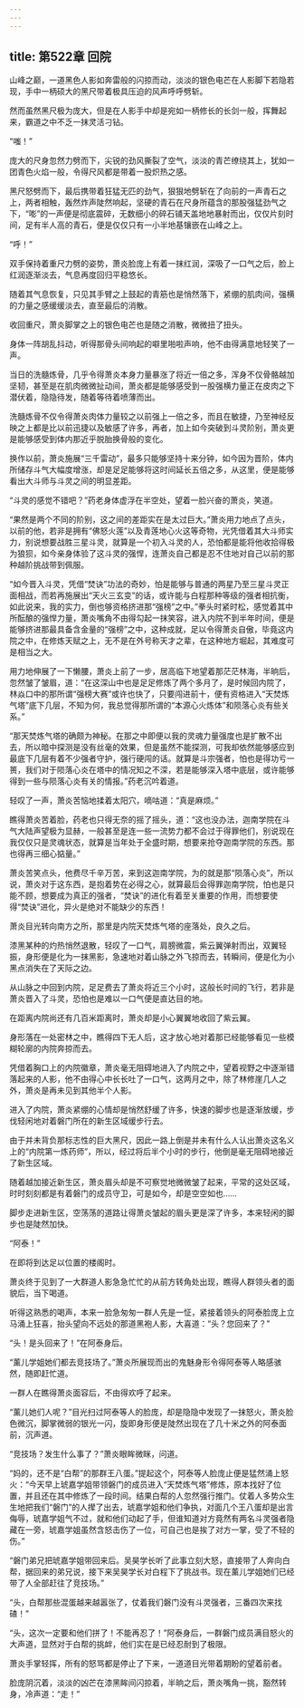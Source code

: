 ```yaml
---
---
---
```

title: 第522章 回院
---



山峰之巅，一道黑色人影如奔雷般的闪掠而动，淡淡的银色电芒在人影脚下若隐若现，手中一柄硕大的黑尺带着极具压迫的风声呼呼劈斩。

然而虽然黑尺极为庞大，但是在人影手中却是宛如一柄修长的长剑一般，挥舞起来，霸道之中不乏一抹灵活刁钻。

“嗤！”

庞大的尺身忽然力劈而下，尖锐的劲风撕裂了空气，淡淡的青芒缭绕其上，犹如一团青色火焰一般，令得尺风都是带着一股炽热之感。

黑尺怒劈而下，最后携带着狂猛无匹的劲气，狠狠地劈斩在了向前的一声青石之上，两者相触，轰然炸声陡然响起，坚硬的青石在尺身所蕴含的那股强猛劲气之下，“嘭”的一声便是彻底震碎，无数细小的碎石铺天盖地地暴射而出，仅仅片刻时间，足有半人高的青石，便是仅仅只有一小半地基镶嵌在山峰之上。

“呼！”

双手保持着重尺力劈的姿势，萧炎脸庞上有着一抹红润，深吸了一口气之后，脸上红润逐渐淡去，气息再度回归平稳悠长。

随着其气息恢复，只见其手臂之上鼓起的青筋也是悄然落下，紧绷的肌肉间，强横的力量之感缓缓淡去，直至最后的消散。

收回重尺，萧炎脚掌之上的银色电芒也是随之消散，微微扭了扭头。

身体一阵胡乱抖动，听得那骨头间响起的噼里啪啦声响，他不由得满意地轻笑了一声。

当日的洗髓炼骨，几乎令得萧炎本身力量暴涨了将近一倍之多，浑身不仅骨骼越加坚韧，甚至是在肌肉微微扯动间，萧炎都是能够感受到一股强横力量正在皮肉之下潜伏着，隐隐待发，随着等待着喷薄而出。

洗髓炼骨不仅令得萧炎肉体力量较之以前强上一倍之多，而且在敏捷，乃至神经反映之上都是比以前迅捷以及敏感了许多，再者，加上如今突破到斗灵阶别，萧炎更是能够感受到体内那近乎脱胎换骨般的变化。

换作以前，萧炎施展“三千雷动”，最多只能够坚持十来分钟，如今因为晋阶，体内所储存斗气大幅度增涨，却是足足能够将这时间延长五倍之多，从这里，便是能够看出大斗师与斗灵之间的明显差距。

“斗灵的感觉不错吧？”药老身体虚浮在半空处，望着一脸兴奋的萧炎，笑道。

“果然是两个不同的阶别，这之间的差距实在是太过巨大。”萧炎用力地点了点头，以前的他，若非是拥有“佛怒火莲”以及青莲地心火这等奇物，光凭借着其大斗师实力，别说想要战胜三星斗灵，就算是一个初入斗灵的人，恐怕都是能将他收拾得极为狼狈，如今亲身体验了这斗灵的强悍，连萧炎自己都是忍不住地对自己以前的那种越阶挑战带到佩服。

“如今晋入斗灵，凭借“焚诀”功法的奇妙，怕是能够与普通的两星乃至三星斗灵正面相战，而若再施展出“天火三玄变”的话，或许能与白程那种等级的强者相抗衡，如此说来，我的实力，倒也够资格挤进那“强榜”之中。”拳头时紧时松，感觉着其中所酝酿的强悍力量，萧炎嘴角不由得勾起一抹笑容，进入内院不到半年时间，便是能够挤进那最具备含金量的“强榜”之中，这种成就，足以令得萧炎自傲，毕竟这内院之中，在修炼天赋之上，无不是在外号称天才之辈，在这种地方堀起，其难度可是相当之大。

用力地伸展了一下懒腰，萧炎上前了一步，居高临下地望着那茫茫林海，半晌后，忽然皱了皱眉，道：“在这深山中也是足足修炼了两个多月了，是时候回内院了，林焱口中的那所谓“强榜大赛”或许也快了，只要闯进前十，便有资格进入“天焚炼气塔”底下几层，不知为何，我总觉得那所谓的“本源心火炼体”和陨落心炎有些关系。”

“那天焚炼气塔的确颇为神秘。在那之中即便以我的灵魂力量强度也是扩散不出去，所以暗中探测是没有丝毫的效果，但是虽然不能探测，可我却依然能够感应到最底下几层有着不少强者守护，强行硬闯的话。就算是斗宗强者，怕也是得功亏一篑，我们对于陨落心炎在塔中的情况知之不深，若是能够深入塔中底层，或许能够得到一些与陨落心炎有关的情报。”药老沉吟着道。

轻叹了一声，萧炎苦恼地揉着太阳穴，嘀咕道：“真是麻烦。”

瞧得萧炎苦着脸，药老也只得无奈的摇了摇头，道：“这也没办法，迦南学院在斗气大陆声望极为显赫，一般甚至是连一些一流势力都不会过于得罪他们，别说现在我仅仅只是灵魂状态，就算是当年处于全盛时期，想要来抢夺迦南学院的东西。那也得再三细心掂量。”

萧炎苦笑点头，他费尽千辛万苦，来到这迦南学院，为的就是那“陨落心炎”，所以说，萧炎对于这东西，是抱着势在必得之心，就算最后会得罪迦南学院，怕也是只能不顾，想要成为真正的强者，“焚诀”的进化有着至关重要的作用，而想要使得“焚诀”进化，异火是绝对不能缺少的东西！

萧炎目光转向南方之所，那里是内院天焚炼气塔的座落处，良久之后。

漆黑某种的灼热悄然退散，轻叹了一口气，肩膀微震，紫云翼弹射而出，双翼轻振，身形便是化为一抹黑影，急速地对着山脉之外飞掠而去，转瞬间，便是化为小黑点消失在了天际之边。

从山脉之中回到内院，足足费去了萧炎将近三个小时，这般长时间的飞行，若非是萧炎晋入了斗灵，恐怕也是难以一口气便是直达目的地。

在距离内院尚还有几百米距离时，萧炎却是小心翼翼地收回了紫云翼。

身形落在一处密林之中，瞧得四下无人后，这才放心地对着那已经能够看见一些模糊轮廓的内院奔掠而去。

凭借着胸口上的内院徽章，萧炎毫无阻碍地进入了内院之中，望着视野之中逐渐错落起来的人影，他不由得心中长长吐了一口气，这两月之中，除了林修崖几人之外，萧炎是再未见到其他半个人影。

进入了内院，萧炎紧绷的心情却是悄然舒缓了许多，快速的脚步也是逐渐放缓，步伐轻闲地对着磐门所在的新生区域缓步行去。

由于并未背负那标志性的巨大黑尺，因此一路上倒是并未有什么人认出萧炎这名义上的“内院第一炼药师”，所以，经过将后半个小时的步行，他倒是毫无阻碍地接近了新生区域。

随着越加接近新生区，萧炎眉头却是不可察觉地微微皱了起来，平常的这处区域，时时刻刻都是有着磐门的成员守卫，可是如今，却是空空如也……

脚步走进新生区，空荡荡的道路让得萧炎皱起的眉头更是深了许多，本来轻闲的脚步也是陡然加快。

“阿泰！”

在即将到达足以位置的楼阁时。

萧炎终于见到了一大群道人影急急忙忙的从前方转角处出现，瞧得人群领头者的面貌后，当下喝道。

听得这熟悉的喝声，本来一脸急匆匆一群人先是一怔，紧接着领头的阿泰脸庞上立马涌上狂喜，抬头望向不远处的那道黑袍人影，大喜道：“头？您回来了？”

“头！是头回来了！”在阿泰身后。

“薰儿学姐她们都去竞技场了。”萧炎所展现而出的鬼魅身形令得阿泰等人略感骇然，随即赶忙道。

一群人在瞧得萧炎面容后，不由得欢呼了起来。

“薰儿她们人呢？”目光扫过阿泰等人的脸庞，却是隐隐中发现了一抹怒火，萧炎脸色微沉，脚掌微弱的银光一闪，旋即身形便是陡然出现在了几十米之外的阿泰面前，沉声道。

“竞技场？发生什么事了？”萧炎眼眸微眯，问道。

“妈的，还不是“白帮”的那群王八蛋。”提起这个，阿泰等人脸庞止便是猛然涌上怒火：“今天早上琥嘉学姐带领磐门的成员进入“天焚炼气塔”修炼，原本找好了位置，并且还在其中修炼了一段时间。结果白帮的人忽然强行推门。仗着人多势众生生地把我们“磐门”的人撵了出去，琥嘉学姐和他们争执，对面几个王八蛋却是出言侮辱，琥嘉学姐气不过，就和他们动起了手，但谁知道对方竟然有两名斗灵强者隐藏在一旁，琥嘉学姐虽然含怒击伤了一位，可自己也是挨了对方一掌，受了不轻的伤。”

“磐门弟兄把琥嘉学姐带回来后。吴昊学长听了此事立刻大怒，直接带了人奔向白帮，据回来的弟兄说，接下来吴昊学长对白程下了挑战书。现在薰儿学姐她们已经带了人全部赶往了竞技场。”

“头，白帮那些混蛋越来越嚣张了，仗着我们磐门没有斗灵强者，三番四次来找碴！”

“头，这次一定要和他们拼了！不能再忍了！”阿泰身后，一群磐门成员满目怒火的大声道，显然对于白帮的挑衅，他们实在是已经忍耐到了极限。

萧炎手掌轻挥，所有的怒骂都是停止了下来，一道道目光带着期盼的望着前者。

脸庞阴沉着，淡淡的凶芒在漆黑眸间闪掠着，半晌之后，萧炎嘴角一挑，豁然转身，冷声道：“走！”